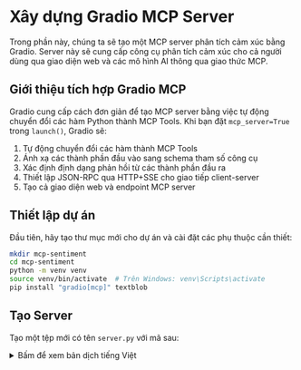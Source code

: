 # Xây dựng Gradio MCP Server

Trong phần này, chúng ta sẽ tạo một MCP server phân tích cảm xúc bằng Gradio. Server này sẽ cung cấp công cụ phân tích cảm xúc cho cả người dùng qua giao diện web và các mô hình AI thông qua giao thức MCP.

## Giới thiệu tích hợp Gradio MCP

Gradio cung cấp cách đơn giản để tạo MCP server bằng việc tự động chuyển đổi các hàm Python thành MCP Tools. Khi bạn đặt `mcp_server=True` trong `launch()`, Gradio sẽ:

1. Tự động chuyển đổi các hàm thành MCP Tools
2. Ánh xạ các thành phần đầu vào sang schema tham số công cụ
3. Xác định định dạng phản hồi từ các thành phần đầu ra
4. Thiết lập JSON-RPC qua HTTP+SSE cho giao tiếp client-server
5. Tạo cả giao diện web và endpoint MCP server

## Thiết lập dự án

Đầu tiên, hãy tạo thư mục mới cho dự án và cài đặt các phụ thuộc cần thiết:

```bash
mkdir mcp-sentiment
cd mcp-sentiment
python -m venv venv
source venv/bin/activate  # Trên Windows: venv\Scripts\activate
pip install "gradio[mcp]" textblob
```

## Tạo Server

Tạo một tệp mới có tên `server.py` với mã sau:

<details>
<summary>Bấm để xem bản dịch tiếng Việt</summary>
```python
import gradio as gr
from textblob import TextBlob

def sentiment_analysis(text: str) -> dict:
    """
    Phân tích cảm xúc của văn bản được cung cấp.

    Args:
        text (str): Văn bản cần phân tích

    Returns:
        dict: Từ điển chứa thông tin về độ phân cực, tính chủ quan và đánh giá
    """
    blob = TextBlob(text)
    sentiment = blob.sentiment
    
    return {
        "polarity": round(sentiment.polarity, 2),  # -1 (tiêu cực) đến 1 (tích cực)
        "subjectivity": round(sentiment.subjectivity, 2),  # 0 (khách quan) đến 1 (chủ quan)
        "assessment": "positive" if sentiment.polarity > 0 else "negative" if sentiment.polarity < 0 else "neutral"
    }

# Tạo giao diện Gradio
demo = gr.Interface(
    fn=sentiment_analysis,
    inputs=gr.Textbox(placeholder="Nhập văn bản để phân tích..."),
    outputs=gr.JSON(),
    title="Phân Tích Cảm Xúc Văn Bản",
    description="Phân tích cảm xúc văn bản sử dụng TextBlob"
)

# Khởi chạy giao diện và Server MCP
if __name__ == "__main__":
    demo.launch(mcp_server=True)
```
</details>

```python
import gradio as gr
from textblob import TextBlob

def sentiment_analysis(text: str) -> dict:
    """
    Analyze the sentiment of the given text.

    Args:
        text (str): The text to analyze

    Returns:
        dict: A dictionary containing polarity, subjectivity, and assessment
    """
    blob = TextBlob(text)
    sentiment = blob.sentiment
    
    return {
        "polarity": round(sentiment.polarity, 2),  # -1 (negative) to 1 (positive)
        "subjectivity": round(sentiment.subjectivity, 2),  # 0 (objective) to 1 (subjective)
        "assessment": "positive" if sentiment.polarity > 0 else "negative" if sentiment.polarity < 0 else "neutral"
    }

# Create the Gradio interface
demo = gr.Interface(
    fn=sentiment_analysis,
    inputs=gr.Textbox(placeholder="Enter text to analyze..."),
    outputs=gr.JSON(),
    title="Text Sentiment Analysis",
    description="Analyze the sentiment of text using TextBlob"
)

# Launch the interface and MCP server
if __name__ == "__main__":
    demo.launch(mcp_server=True)
```

## Hiểu về Mã

Hãy cùng phân tích các thành phần chính:

1. **Định nghĩa Hàm**:
   - Hàm `sentiment_analysis` nhận đầu vào là văn bản và trả về một từ điển
   - Sử dụng TextBlob để phân tích cảm xúc
   - Docstring rất quan trọng vì giúp Gradio tạo lược đồ công cụ MCP
   - Gợi ý kiểu dữ liệu (`str` và `dict`) giúp xác định lược đồ đầu vào/đầu ra

2. **Giao diện Gradio**:
   - `gr.Interface` tạo cả giao diện web và Server MCP
   - Hàm được hiển thị như một công cụ MCP tự động
   - Các thành phần đầu vào và đầu ra xác định lược đồ công cụ
   - Thành phần đầu ra JSON đảm bảo tuần tự hóa đúng cách

3. **Server MCP**:
   - Thiết lập `mcp_server=True` kích hoạt Server MCP
   - Server sẽ có sẵn tại `http://localhost:7860/gradio_api/mcp/sse`
   - Bạn cũng có thể kích hoạt bằng biến môi trường:
     ```bash
     export GRADIO_MCP_SERVER=True
     ```

## Chạy Server

Khởi động Server bằng cách chạy:

```bash
python server.py
```

Bạn sẽ thấy đầu ra cho biết cả giao diện web và Server MCP đang chạy. Giao diện web sẽ có sẵn tại `http://localhost:7860`, và Server MCP tại `http://localhost:7860/gradio_api/mcp/sse`.

## Kiểm tra Server

Bạn có thể kiểm tra Server bằng hai cách:

1. **Giao diện Web**:
   - Mở `http://localhost:7860` trong trình duyệt
   - Nhập văn bản và nhấp "Submit"
   - Bạn sẽ thấy kết quả phân tích cảm xúc

2. **Lược đồ MCP**:
   - Truy cập `http://localhost:7860/gradio_api/mcp/schema`
   - Hiển thị lược đồ công cụ MCP mà các Client sẽ sử dụng
   - Bạn cũng có thể tìm thấy liên kết này trong phần "View API" ở chân trang ứng dụng Gradio

## Mẹo Xử lý Sự cố

1. **Gợi ý Kiểu dữ liệu và Docstring**:
   - Luôn cung cấp gợi ý kiểu dữ liệu cho tham số hàm và giá trị trả về
   - Bao gồm docstring với khối "Args:" cho mỗi tham số
   - Điều này giúp Gradio tạo lược đồ công cụ MCP chính xác

2. **Đầu vào Chuỗi**:
   - Khi không chắc chắn, hãy chấp nhận đối số đầu vào dưới dạng `str`
   - Chuyển đổi chúng sang kiểu mong muốn bên trong hàm
   - Cung cấp khả năng tương thích tốt hơn với các Client MCP

3. **Hỗ trợ SSE**:
   - Một số Client MCP không hỗ trợ Server MCP dựa trên SSE
   - Trong trường hợp đó, sử dụng `mcp-remote`:
     ```json
     {
       "mcpServers": {
         "gradio": {
           "command": "npx",
           "args": [
             "mcp-remote",
             "http://localhost:7860/gradio_api/mcp/sse"
           ]
         }
       }
     }
     ```

4. **Sự cố Kết nối**:
   - Nếu gặp vấn đề kết nối, thử khởi động lại cả Client và Server
   - Kiểm tra xem Server đang chạy và có thể truy cập được không
   - Xác nhận rằng lược đồ MCP có sẵn tại URL mong đợi

## Triển khai lên Hugging Face Spaces

Để làm cho Server của bạn có sẵn cho người khác, bạn có thể triển khai lên Hugging Face Spaces:

1. Tạo một Space mới trên Hugging Face:
   - Truy cập huggingface.co/spaces
   - Nhấp "Create new Space"
   - Chọn "Gradio" làm SDK
   - Đặt tên cho Space của bạn (ví dụ: "mcp-sentiment")

2. Tạo tệp `requirements.txt`:
```txt
gradio[mcp]
textblob
```

3. Đẩy mã của bạn lên Space:
```bash
git init
git add server.py requirements.txt
git commit -m "Initial commit"
git remote add origin https://huggingface.co/spaces/YOUR_USERNAME/mcp-sentiment
git push -u origin main
```

Server MCP của các bạn giờ đã có thể truy cập tại:
```
https://YOUR_USERNAME-mcp-sentiment.hf.space/gradio_api/mcp/sse
```

## Bước tiếp theo

Giờ khi đã có Server MCP đang chạy, chúng ta sẽ tạo các Client để tương tác với nó. Trong các phần tiếp theo, chúng ta sẽ:

1. Tạo một Client dựa trên HuggingFace.js lấy cảm hứng từ Tiny Agents
2. Triển khai một Client Python dựa trên SmolAgents
3. Kiểm tra cả hai Client với Server đã triển khai

Hãy cùng chuyển sang phần xây dựng Client đầu tiên nào!